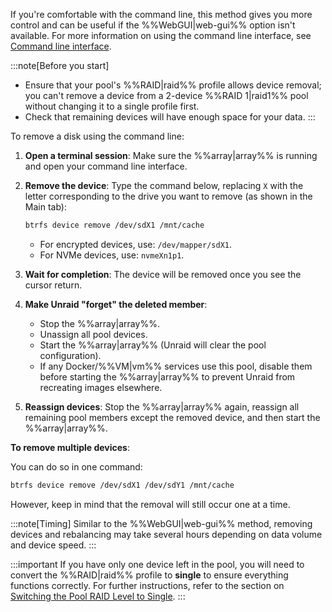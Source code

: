 If you're comfortable with the command line, this method gives you more control and can be useful if the %%WebGUI|web-gui%% option isn't available. For more information on using the command line interface, see [Command line interface](../../../system-administration/advanced-tools/command-line-interface.mdx).

:::note[Before you start]
- Ensure that your pool's %%RAID|raid%% profile allows device removal; you can't remove a device from a 2-device %%RAID 1|raid1%% pool without changing it to a single profile first.
- Check that remaining devices will have enough space for your data.
:::

To remove a disk using the command line:

1. **Open a terminal session**: Make sure the %%array|array%% is running and open your command line interface.

2. **Remove the device**: Type the command below, replacing `X` with the letter corresponding to the drive you want to remove (as shown in the Main tab):

   ```bash
   btrfs device remove /dev/sdX1 /mnt/cache
   ```

   - For encrypted devices, use: `/dev/mapper/sdX1`.
   - For NVMe devices, use: `nvmeXn1p1`.

3. **Wait for completion**: The device will be removed once you see the cursor return.

4. **Make Unraid "forget" the deleted member**:
   - Stop the %%array|array%%.
   - Unassign all pool devices.
   - Start the %%array|array%% (Unraid will clear the pool configuration).
   - If any Docker/%%VM|vm%% services use this pool, disable them before starting the %%array|array%% to prevent Unraid from recreating images elsewhere.

5. **Reassign devices**: Stop the %%array|array%% again, reassign all remaining pool members except the removed device, and then start the %%array|array%%.

**To remove multiple devices**:

You can do so in one command:

```bash
btrfs device remove /dev/sdX1 /dev/sdY1 /mnt/cache
```

However, keep in mind that the removal will still occur one at a time.

:::note[Timing]
Similar to the %%WebGUI|web-gui%% method, removing devices and rebalancing may take several hours depending on data volume and device speed.
:::

:::important
If you have only one device left in the pool, you will need to convert the %%RAID|raid%% profile to **single** to ensure everything functions correctly. For further instructions, refer to the section on [Switching the Pool RAID Level to Single](#changing-pool-raid-levels).
:::
